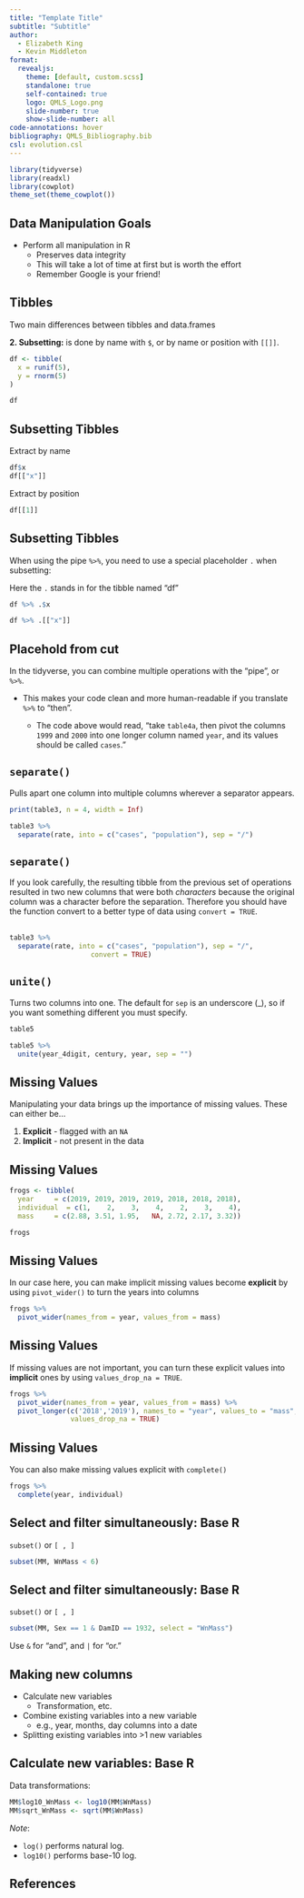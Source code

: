 ```yaml
---
title: "Template Title"
subtitle: "Subtitle"
author:
  - Elizabeth King
  - Kevin Middleton
format:
  revealjs:
    theme: [default, custom.scss]
    standalone: true
    self-contained: true
    logo: QMLS_Logo.png
    slide-number: true
    show-slide-number: all
code-annotations: hover
bibliography: QMLS_Bibliography.bib
csl: evolution.csl
---
```



```r
library(tidyverse)
library(readxl)
library(cowplot)
theme_set(theme_cowplot())
```

<!--
Datasets:
  composition_data.csv
-->


## Data Manipulation Goals

- Perform all manipulation in R
  - Preserves data integrity
  - This will take a lot of time at first but is worth the effort
  - Remember Google is your friend!
  
  
## Tibbles

Two main differences between tibbles and data.frames
  
  **2. Subsetting:** is done by name with `$`, or by name or position with `[[]]`.


```r
df <- tibble(
  x = runif(5),
  y = rnorm(5)
)
```

```r
df
```


## Subsetting Tibbles

Extract by name
```r
df$x
df[["x"]]
```

Extract by position
```r

df[[1]]
```


## Subsetting Tibbles

When using the pipe `%>%`, you need to use a special placeholder `.` when subsetting:

Here the `.` stands in for the tibble named "df"
```r

df %>% .$x

df %>% .[["x"]]
```

## Placehold from cut

\bigskip



In the tidyverse, you can combine multiple operations with the "pipe", or `%>%`.

-   This makes your code clean and more human-readable if you translate `%>%` to "then".
    
    -   The code above would read, "take `table4a`, then pivot the columns `1999` and `2000` into one longer column named `year`, and its values should be called `cases`."  




## `separate()`  {.smaller}

Pulls apart one column into multiple columns wherever a separator appears.

\scriptsize
```r
print(table3, n = 4, width = Inf)
```

```r
table3 %>% 
  separate(rate, into = c("cases", "population"), sep = "/")
```


## `separate()` {.smaller}

If you look carefully, the resulting tibble from the previous set of operations resulted in two new columns that were both *characters* because the original column was a character before the separation. Therefore you should have the function convert to a better type of data using `convert = TRUE`.
<br />
<br />

```r
table3 %>% 
  separate(rate, into = c("cases", "population"), sep = "/",
                    convert = TRUE)
```



## `unite()` {.smaller}

Turns two columns into one. The default for `sep` is an underscore (_), so if you want something different you must specify.


```r
table5
```

```r
table5 %>% 
  unite(year_4digit, century, year, sep = "")
```


## Missing Values

Manipulating your data brings up the importance of missing values. These can either be...

1. **Explicit** - flagged with an `NA`
2. **Implicit** - not present in the data


## Missing Values

```r
frogs <- tibble(
  year     = c(2019, 2019, 2019, 2019, 2018, 2018, 2018),
  individual  = c(1,    2,    3,    4,    2,    3,    4),
  mass     = c(2.88, 3.51, 1.95,   NA, 2.72, 2.17, 3.32))
```


```r
frogs
```



## Missing Values

In our case here, you can make implicit missing values become **explicit** by using `pivot_wider()` to turn the years into columns


```r
frogs %>% 
  pivot_wider(names_from = year, values_from = mass)
```


## Missing Values

If missing values are not important, you can turn these explicit values into **implicit** ones by using `values_drop_na = TRUE`.

\footnotesize
```r
frogs %>%
  pivot_wider(names_from = year, values_from = mass) %>%
  pivot_longer(c('2018','2019'), names_to = "year", values_to = "mass", 
               values_drop_na = TRUE)

```

## Missing Values

You can also make missing values explicit with `complete()`


```r
frogs %>%
  complete(year, individual)
```


## Select and filter simultaneously: Base R

`subset()` or `[ , ]`

```r
subset(MM, WnMass < 6)
```


## Select and filter simultaneously: Base R

`subset()` or `[ , ]`

```r
subset(MM, Sex == 1 & DamID == 1932, select = "WnMass")
```

Use `&` for "and", and `|` for "or."


## Making new columns

- Calculate new variables
    - Transformation, etc.
- Combine existing variables into a new variable
    - e.g., year, months, day columns into a date
- Splitting existing variables into >1 new variables


## Calculate new variables: Base R

Data transformations:

```r
MM$log10_WnMass <- log10(MM$WnMass)
MM$sqrt_WnMass <- sqrt(MM$WnMass)
```

_Note_:

- `log()` performs natural log.
- `log10()` performs base-10 log.




## References

::: {#refs}
:::
